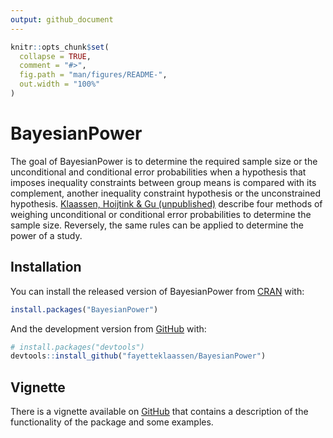 ```yaml
---
output: github_document
---
```


<!-- README.md is generated from README.Rmd. Please edit that file -->

```r
knitr::opts_chunk$set(
  collapse = TRUE,
  comment = "#>",
  fig.path = "man/figures/README-",
  out.width = "100%"
)
```
# BayesianPower

<!-- badges: start -->
<!-- badges: end -->

The goal of BayesianPower is to determine the required sample size or the unconditional and conditional error probabilities when a hypothesis that imposes inequality constraints between group means is compared with its complement, another inequality constraint hypothesis or the unconstrained hypothesis. 
[Klaassen, Hoijtink & Gu (unpublished)](10.17605/OSF.IO/D9EAJ) describe four methods of weighing unconditional or conditional error probabilities to determine the sample size. Reversely, the same rules can be applied to determine the power of a study.

## Installation

You can install the released version of BayesianPower from [CRAN](https://CRAN.R-project.org) with:

``` r
install.packages("BayesianPower")
```

And the development version from [GitHub](https://github.com/) with:

``` r
# install.packages("devtools")
devtools::install_github("fayetteklaassen/BayesianPower")
```
## Vignette

There is a vignette available on [GitHub](https://github.com/fayetteklaassen/BayesianPower/blob/master/vignettes/bayesianpower.Rmd) that contains a description of the functionality of the package and some examples.
